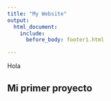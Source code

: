 ```yaml
---
title: "My Website"
output:
  html_document:
    include:
      before_body: footer1.html

---
```


Hola

## Mi primer proyecto
